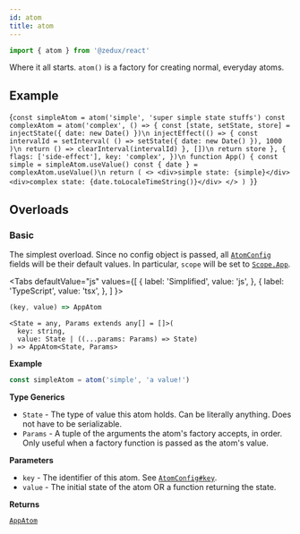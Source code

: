 ```yaml
---
id: atom
title: atom
---
```



```ts
import { atom } from '@zedux/react'
```

Where it all starts. `atom()` is a factory for creating normal, everyday atoms.

## Example

<LiveEditor resultVar="App">{`
const simpleAtom = atom('simple', 'super simple state stuffs')
const complexAtom = atom('complex', () => {
  const [state, setState, store] = injectState({ date: new Date() })\n
  injectEffect(() => {
    const intervalId = setInterval(
      () => setState({ date: new Date() }),
      1000
    )\n
    return () => clearInterval(intervalId)
  }, [])\n
  return store
}, {
  flags: ['side-effect'],
  key: 'complex',
})\n
function App() {
  const simple = simpleAtom.useValue()
  const { date } = complexAtom.useValue()\n
  return (
    <>
      <div>simple state: {simple}</div>
      <div>complex state: {date.toLocaleTimeString()}</div>
    </>
  )
}
`}</LiveEditor>

## Overloads

### Basic

The simplest overload. Since no config object is passed, all [`AtomConfig`](../types/AtomConfig) fields will be their default values. In particular, `scope` will be set to [`Scope.App`](Scope#App).

<Tabs
  defaultValue="js"
  values={[
    { label: 'Simplified', value: 'js', },
    { label: 'TypeScript', value: 'tsx', },
  ]
}>
<TabItem value="js">

```js
(key, value) => AppAtom
```

</TabItem>
<TabItem value="tsx">

```tsx
<State = any, Params extends any[] = []>(
  key: string,
  value: State | ((...params: Params) => State)
) => AppAtom<State, Params>
```

</TabItem>
</Tabs>

**Example**

```ts
const simpleAtom = atom('simple', 'a value!')
```

**Type Generics**

- `State` - The type of value this atom holds. Can be literally anything. Does not have to be serializable.
- `Params` - A tuple of the arguments the atom's factory accepts, in order. Only useful when a factory function is passed as the atom's value.

**Parameters**

- `key` - The identifier of this atom. See [`AtomConfig#key`](../types/AtomConfig#key).
- `value` - The initial state of the atom OR a function returning the state.

**Returns**

[`AppAtom`](../types/AppAtom)
